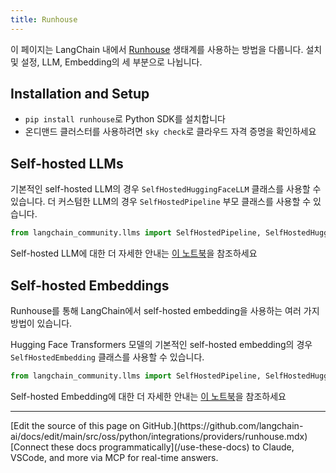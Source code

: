 ```yaml
---
title: Runhouse
---
```


이 페이지는 LangChain 내에서 [Runhouse](https://github.com/run-house/runhouse) 생태계를 사용하는 방법을 다룹니다.
설치 및 설정, LLM, Embedding의 세 부분으로 나뉩니다.

## Installation and Setup
- `pip install runhouse`로 Python SDK를 설치합니다
- 온디맨드 클러스터를 사용하려면 `sky check`로 클라우드 자격 증명을 확인하세요

## Self-hosted LLMs
기본적인 self-hosted LLM의 경우 `SelfHostedHuggingFaceLLM` 클래스를 사용할 수 있습니다. 더 커스텀한 LLM의 경우 `SelfHostedPipeline` 부모 클래스를 사용할 수 있습니다.

```python
from langchain_community.llms import SelfHostedPipeline, SelfHostedHuggingFaceLLM
```

Self-hosted LLM에 대한 더 자세한 안내는 [이 노트북](/oss/python/integrations/llms/runhouse)을 참조하세요

## Self-hosted Embeddings
Runhouse를 통해 LangChain에서 self-hosted embedding을 사용하는 여러 가지 방법이 있습니다.

Hugging Face Transformers 모델의 기본적인 self-hosted embedding의 경우 `SelfHostedEmbedding` 클래스를 사용할 수 있습니다.
```python
from langchain_community.llms import SelfHostedPipeline, SelfHostedHuggingFaceLLM
```

Self-hosted Embedding에 대한 더 자세한 안내는 [이 노트북](/oss/python/integrations/text_embedding/self-hosted)을 참조하세요

---

<Callout icon="pen-to-square" iconType="regular">
    [Edit the source of this page on GitHub.](https://github.com/langchain-ai/docs/edit/main/src/oss/python/integrations/providers/runhouse.mdx)
</Callout>
<Tip icon="terminal" iconType="regular">
    [Connect these docs programmatically](/use-these-docs) to Claude, VSCode, and more via MCP for    real-time answers.
</Tip>
